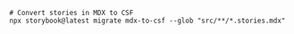 ```shell
# Convert stories in MDX to CSF
npx storybook@latest migrate mdx-to-csf --glob "src/**/*.stories.mdx"
```
